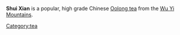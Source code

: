 {{Unreferenced|date=November 2007}}
{{copy to wiktionary}}
'''Shui Xian''' is a popular, high grade Chinese [[Oolong tea]] from the [[Wu Yi Mountains]].

[[Category:tea]]

{{drink-stub}}